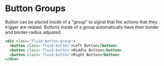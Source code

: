 
# Button Groups

Button can be placed inside of a "group" to signal that the actions that they trigger are related. Buttons inside of a group automatically have their border and border-radius adjusted.

<Story id="components-fluid-button-groups--default"/>

```hbs
<div class='fluid-button-group'>
  <button class='fluid-button'>Left Button</button>
  <button class='fluid-button'>Middle Button</button>
  <button class='fluid-button'>Right Button</button>
</div>
```
